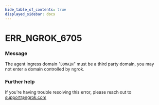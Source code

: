 ```yaml
---
hide_table_of_contents: true
displayed_sidebar: docs
---
```



# ERR_NGROK_6705

### Message
The agent ingress domain "`DOMAIN`" must be a third party domain, you may not enter a domain controlled by ngrok.

<ErrorDetails error='err_ngrok_6705' />


### Further help
If you're having trouble resolving this error, please reach out to [support@ngrok.com](mailto:support@ngrok.com?subject=Help%20with%20ERR_NGROK_6705)

